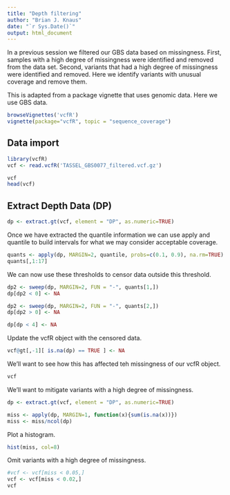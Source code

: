 ```yaml
---
title: "Depth filtering"
author: "Brian J. Knaus"
date: "`r Sys.Date()`"
output: html_document
---
```



In a previous session we filtered our GBS data based on missingness.
First, samples with a high degree of missingness were identified and removed from the data set.
Second, variants that had a high degree of missingness were identified and removed.
Here we identify variants with unusual coverage and remove them.


This is adapted from a package vignette that uses genomic data.
Here we use GBS data.


```r
browseVignettes('vcfR')
vignette(package="vcfR", topic = "sequence_coverage")
```


## Data import


```r
library(vcfR)
vcf <- read.vcfR('TASSEL_GBS0077_filtered.vcf.gz')
```


```r
vcf
head(vcf)
```


## Extract Depth Data (DP)


```r
dp <- extract.gt(vcf, element = "DP", as.numeric=TRUE)
```


Once we have extracted the quantile information we can use apply and quantile to build intervals for what we may consider acceptable coverage.


```r
quants <- apply(dp, MARGIN=2, quantile, probs=c(0.1, 0.9), na.rm=TRUE)
quants[,1:17]
```


We can now use these thresholds to censor data outside this threshold.


```r
dp2 <- sweep(dp, MARGIN=2, FUN = "-", quants[1,])
dp[dp2 < 0] <- NA

dp2 <- sweep(dp, MARGIN=2, FUN = "-", quants[2,])
dp[dp2 > 0] <- NA

dp[dp < 4] <- NA
```


Update the vcfR object with the censored data.


```r
vcf@gt[,-1][ is.na(dp) == TRUE ] <- NA
```


We'll want to see how this has affected teh missingness of our vcfR object.

```r
vcf
```


We'll want to mitigate variants with a high degree of missingness.


```r
dp <- extract.gt(vcf, element = "DP", as.numeric=TRUE)

miss <- apply(dp, MARGIN=1, function(x){sum(is.na(x))})
miss <- miss/ncol(dp)
```


Plot a histogram.


```r
hist(miss, col=8)
```


Omit variants with a high degree of missingness.


```r
#vcf <- vcf[miss < 0.05,]
vcf <- vcf[miss < 0.02,]
vcf
```


